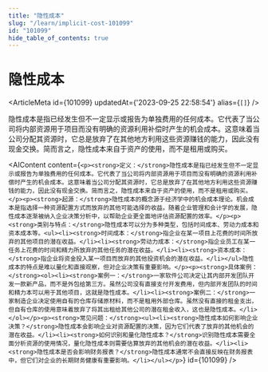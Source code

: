 ```yaml
---
title: "隐性成本"
slug: "/learn/implicit-cost-101099"
id: "101099"
hide_table_of_contents: true
---
```



# 隐性成本

<ArticleMeta id={101099} updatedAt={'2023-09-25 22:58:54'} alias={`[]`} />
<div className='border-solid border-b border-t-0 my-4 border-[var(--ifm-color-gray-300)]' />

隐性成本是指已经发生但不一定显示或报告为单独费用的任何成本。它代表了当公司将内部资源用于项目而没有明确的资源利用补偿时产生的机会成本。这意味着当公司分配其资源时，它总是放弃了在其他地方利用这些资源赚钱的能力，因此没有现金交换。简而言之，隐性成本来自于资产的使用，而不是租用或购买。

<AIContent content={`<p><strong>定义：</strong>隐性成本是指已经发生但不一定显示或报告为单独费用的任何成本。它代表了当公司将内部资源用于项目而没有明确的资源利用补偿时产生的机会成本。这意味着当公司分配其资源时，它总是放弃了在其他地方利用这些资源赚钱的能力，因此没有现金交换。简而言之，隐性成本来自于资产的使用，而不是租用或购买。</p><p><strong>起源：</strong>隐性成本的概念源于经济学中的机会成本理论。机会成本是指选择一种资源配置方式而放弃的其他可能选择的收益。随着企业管理和会计学的发展，隐性成本逐渐被纳入企业决策分析中，以帮助企业更全面地评估资源配置的效率。</p><p><strong>类别与特点：</strong>隐性成本可以分为多种类型，包括时间成本、劳动力成本和资本成本等。<ul><li><strong>时间成本：</strong>指企业在某一项目上花费的时间所放弃的其他项目的潜在收益。</li><li><strong>劳动力成本：</strong>指企业员工在某一任务上花费的时间和精力所放弃的其他任务的潜在收益。</li><li><strong>资本成本：</strong>指企业将资金投入某一项目而放弃的其他投资机会的潜在收益。</li></ul>隐性成本的特点是难以量化和直接观察，但对企业决策有重要影响。</p><p><strong>具体案例：</strong><ol><li><strong>案例一：</strong>一家软件公司决定让其内部开发团队开发一款新产品，而不是外包给第三方。虽然公司没有直接支付开发费用，但内部开发团队的时间和精力本可以用于其他项目，这就是隐性成本。</li><li><strong>案例二：</strong>一家制造企业决定使用自有的仓库存储原材料，而不是租用外部仓库。虽然没有直接的租金支出，但自有仓库的使用意味着放弃了将其出租给其他公司的潜在租金收入，这也是隐性成本。</li></ol></p><p><strong>常见问题：</strong><ul><li><strong>隐性成本如何影响企业决策？</strong>隐性成本会影响企业对资源配置的决策，因为它们代表了放弃的其他机会的潜在收益。</li><li><strong>如何识别和量化隐性成本？</strong>识别隐性成本需要全面分析资源的使用情况，量化隐性成本则需要估算放弃的其他机会的潜在收益。</li><li><strong>隐性成本是否会影响财务报表？</strong>隐性成本通常不会直接反映在财务报表中，但它们对企业的长期财务健康有重要影响。</li></ul></p>`} id={101099} />
